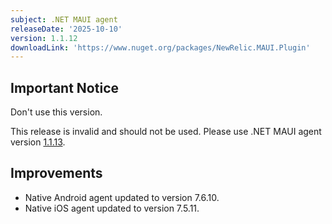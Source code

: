 ```yaml
---
subject: .NET MAUI agent
releaseDate: '2025-10-10'
version: 1.1.12
downloadLink: 'https://www.nuget.org/packages/NewRelic.MAUI.Plugin'
---
```


## Important Notice

Don't use this version.

This release is invalid and should not be used. Please use .NET MAUI agent version [1.1.13](https://www.nuget.org/packages/NewRelic.MAUI.Plugin/1.1.13).

## Improvements

- Native Android agent updated to version 7.6.10.
- Native iOS agent updated to version 7.5.11.

